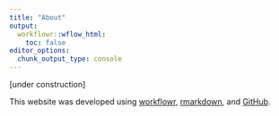 ```yaml
---
title: "About"
output:
  workflowr::wflow_html:
    toc: false
editor_options:
  chunk_output_type: console
---
```


[under construction]

This website was developed using [workflowr](https://github.com/jdblischak/workflowr), [rmarkdown](https://rmarkdown.rstudio.com/), and [GitHub](https://github.com/).
